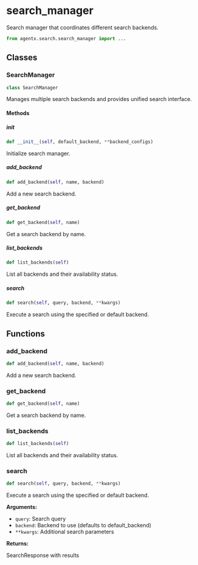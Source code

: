 # search_manager

Search manager that coordinates different search backends.

```python
from agentx.search.search_manager import ...
```

## Classes

### SearchManager

```python
class SearchManager
```

Manages multiple search backends and provides unified search interface.

#### Methods

##### __init__

```python
def __init__(self, default_backend, **backend_configs)
```

Initialize search manager.


##### add_backend

```python
def add_backend(self, name, backend)
```

Add a new search backend.


##### get_backend

```python
def get_backend(self, name)
```

Get a search backend by name.


##### list_backends

```python
def list_backends(self)
```

List all backends and their availability status.


##### search

```python
def search(self, query, backend, **kwargs)
```

Execute a search using the specified or default backend.



## Functions

### add_backend

```python
def add_backend(self, name, backend)
```

Add a new search backend.


### get_backend

```python
def get_backend(self, name)
```

Get a search backend by name.


### list_backends

```python
def list_backends(self)
```

List all backends and their availability status.


### search

```python
def search(self, query, backend, **kwargs)
```

Execute a search using the specified or default backend.

**Arguments:**

- `query`: Search query
- `backend`: Backend to use (defaults to default_backend)
- `**kwargs`: Additional search parameters

**Returns:**

SearchResponse with results


